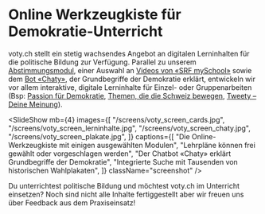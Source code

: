 
# Online Werkzeugkiste für Demokratie-Unterricht

voty.ch stellt ein stetig wachsendes Angebot an digitalen Lerninhalten für die politische Bildung zur Verfügung.
Parallel zu unserem <A href="/abstimmung" target="content">Abstimmungsmodul</A>, einer Auswahl an <A href="/cards/" target="content">Videos von «SRF mySchool»</A> sowie dem <A href="/cards/chaty_demokratie_griechenland" target="content">Bot «Chaty»</A>,
der Grundbegriffe der Demokratie erklärt, entwickeln wir vor allem interaktive, digitale Lerninhalte
für Einzel- oder Gruppenarbeiten (Bsp: <A href="/cards/passion"  target="content">Passion für Demokratie</A>, <A href="/cards/swissvotes_themen" target="content">Themen, die die Schweiz bewegen</A>, <A href="/cards/tweety" target="content">Tweety – Deine Meinung</A>).

<SlideShow
  mb={4}
  images={[
    "/screens/voty_screen_cards.jpg",
    "/screens/voty_screen_lerninhalte.jpg",
    "/screens/voty_screen_chaty.jpg",
    "/screens/voty_screen_plakate.jpg",
  ]}
  captions={[
    "Die Online-Werkzeugkiste mit einigen ausgewählten Modulen",
    "Lehrpläne können frei gewählt oder vorgeschlagen werden",
    "Der Chatbot «Chaty» erklärt Grundbegriffe der Demokratie",
    "Integrierte Suche mit Tausenden von historischen Wahlplakaten",
  ]}
  className="screenshot"
/>

Du unterrichtest politische Bildung und möchtest voty.ch im Unterricht
einsetzen? Noch sind nicht alle Inhalte fertiggestellt aber wir freuen uns
über Feedback aus dem Praxiseinsatz!

<InlineSignup />
